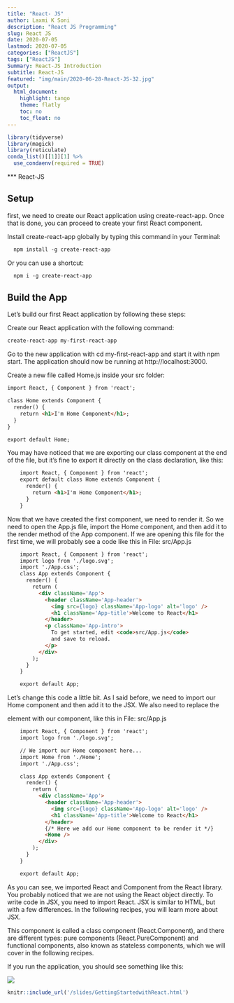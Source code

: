 ```yaml
---
title: "React- JS"
author: Laxmi K Soni 
description: "React JS Programming"
slug: React JS 
date: 2020-07-05
lastmod: 2020-07-05
categories: ["ReactJS"]
tags: ["ReactJS"]
Summary: React-JS Introduction
subtitle: React-JS
featured: "img/main/2020-06-28-React-JS-32.jpg"
output:
  html_document:
    highlight: tango
    theme: flatly
    toc: no
    toc_float: no
---
```



```r
library(tidyverse)
library(magick)
library(reticulate)
conda_list()[[1]][1] %>% 
  use_condaenv(required = TRUE)

```

*** React-JS


## Setup

first, we need to create our React application using create-react-app. Once that is done, you can proceed to create your first React component.


Install create-react-app globally by typing this command in your Terminal:

```html
  npm install -g create-react-app
```
Or you can use a shortcut:

```html
  npm i -g create-react-app
```

## Build the App

Let's build our first React application by following these steps:

Create our React application with the following command:

```html
create-react-app my-first-react-app
```

Go to the new application with cd my-first-react-app and start it with npm start.
The application should now be running at http://localhost:3000.

Create a new file called Home.js inside your src folder:

```html

import React, { Component } from 'react';

class Home extends Component {
  render() {
    return <h1>I'm Home Component</h1>;
  }
}

export default Home;
```

You may have noticed that we are exporting our class component at the end of the file, but it's fine to export it directly on the class declaration, like this:
```html
    import React, { Component } from 'react';
    export default class Home extends Component {
      render() {
        return <h1>I'm Home Component</h1>;
      }
    }
```

Now that we have created the first component, we need to render it. So we need to open the App.js file, import the Home component, and then add it to the render method of the App component. If we are opening this file for the first time, we will probably see a code like this in File: src/App.js

```html
    import React, { Component } from 'react';
    import logo from './logo.svg';
    import './App.css';
    class App extends Component {
      render() {
        return (
          <div className='App'>
            <header className='App-header'>
              <img src={logo} className='App-logo' alt='logo' />
              <h1 className='App-title'>Welcome to React</h1>
            </header>
            <p className='App-intro'>
              To get started, edit <code>src/App.js</code> 
              and save to reload.
            </p>
          </div>
        );
      }
    }

    export default App;
```    

Let's change this code a little bit. As I said before, we need to import our Home component and then add it to the JSX. We also need to replace the <p> element with our component, like this in File: src/App.js

```html
    import React, { Component } from 'react';
    import logo from './logo.svg';

    // We import our Home component here...
    import Home from './Home';
    import './App.css';

    class App extends Component {
      render() {
        return (
          <div className='App'>
            <header className='App-header'>
              <img src={logo} className='App-logo' alt='logo' />
              <h1 className='App-title'>Welcome to React</h1>
            </header>
            {/* Here we add our Home component to be render it */}
            <Home />
          </div>
        );
      }
    }

    export default App;
```    


As you can see, we imported React and Component from the React library. You probably noticed that we are not using the React object directly. To write code in JSX, you need to import React. JSX is similar to HTML, but with a few differences. In the following recipes, you will learn more about JSX.

This component is called a class component (React.Component), and there are different types: pure components (React.PureComponent) and functional components, also known as stateless components, which we will cover in the following recipes.

If you run the application, you should see something like this:

![](/img/main/reactapp.png)


```r
knitr::include_url('/slides/GettingStartedwithReact.html')
```


